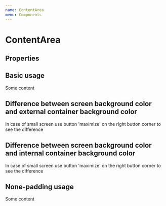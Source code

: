 ```yaml
---
name: ContentArea
menu: Components
---
```



# ContentArea

## Properties

<Props of={ContentArea} />

## Basic usage

<Playground style={playgroundStyle}>
    <ContentArea>Some content</ContentArea>
</Playground>

## Difference between screen background color and external container background color

<Playground style={playgroundStyle}>
    <ContentArea outerBackgroundColor="white">
        In case of small screen use button 'maximize' on the right button corner
        to see the difference
    </ContentArea>
</Playground>

## Difference between screen background color and internal container background color

<Playground style={playgroundStyle}>
    <ContentArea innerBackgroundColor="white">
        In case of small screen use button 'maximize' on the right button corner
        to see the difference
    </ContentArea>
</Playground>

## None-padding usage

<Playground style={playgroundStyle}>
    <ContentArea innerPadding="none" innerBackgroundColor="white">
        Some content
    </ContentArea>
</Playground>
